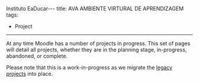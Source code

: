 Instituto EaDucar---
title: AVA AMBIENTE VIRTURAL DE APRENDIZAGEM
tags:
  - Project
---

At any time Moodle has a number of projects in progress. This set of pages will detail all projects, whether they are in the planning stage, in-progress, abandoned, or complete.

Please note that this is a work-in-progress as we migrate the [legacy projects](https://docs.moodle.org/dev/Category:Project) into place.
